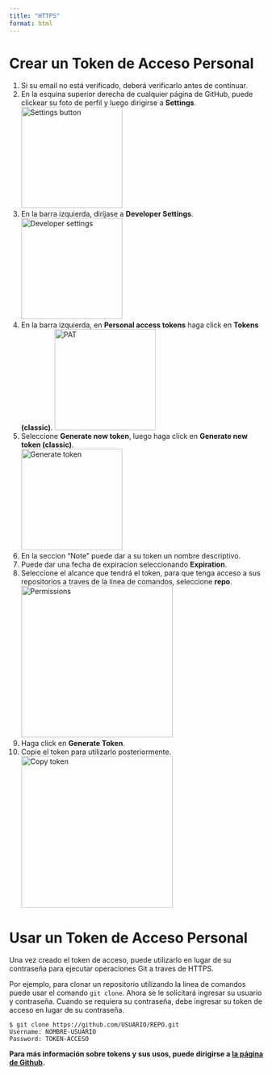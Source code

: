 ```yaml
---
title: "HTTPS"
format: html
---
```


# Crear un Token de Acceso Personal

1. Si su email no está verificado, deberá verificarlo antes de continuar.
2. En la esquina superior derecha de cualquier página de GitHub, puede clickear su foto de perfil y luego dirigirse a **Settings**.</br>
<img src="./resources/HTTPS/settings.png" alt="Settings button" title="Settings button" width="200" />
3. En la barra izquierda, diríjase a **Developer Settings**.</br>
<img src="./resources/HTTPS/devset.png" alt="Developer settings" title="Developer settings" width="200" />
4. En la barra izquierda, en **Personal access tokens** haga click en **Tokens (classic)**.
<img src="./resources/HTTPS/token.png" alt="PAT" title="Personal Access Token" width="200" />
5. Seleccione **Generate new token**, luego haga click en **Generate new token (classic)**.</br>
<img src="./resources/HTTPS/generate.png" alt="Generate token" title="Generate token" width="200" />
6. En la seccion "Note" puede dar a su token un nombre descriptivo.
7. Puede dar una fecha de expiracion seleccionando **Expiration**.
8. Seleccione el alcance que tendrá el token, para que tenga acceso a sus repositorios a traves de la linea de comandos, seleccione **repo**.</br>
<img src="./resources/HTTPS/perms.png" alt="Permissions" title="Permissions" width="300" />
9. Haga click en **Generate Token**.
10. Copie el token para utilizarlo posteriormente.</br>
<img src="./resources/HTTPS/finish.png" alt="Copy token" title="Copy token" width="300" />

# Usar un Token de Acceso Personal

Una vez creado el token de acceso, puede utilizarlo en lugar de su contraseña para ejecutar operaciones Git a traves de HTTPS.

Por ejemplo, para clonar un repositorio utilizando la linea de comandos puede usar el comando ``` git clone ```. Ahora se le solicitará ingresar su usuario y contraseña. Cuando se requiera su contraseña, debe ingresar su token de acceso en lugar de su contraseña.

```
$ git clone https://github.com/USUARIO/REPO.git
Username: NOMBRE-USUARIO
Password: TOKEN-ACCESO
```

**Para más información sobre tokens y sus usos, puede dirigirse a [la página de Github](https://docs.github.com/en/authentication/keeping-your-account-and-data-secure/managing-your-personal-access-tokens).**
